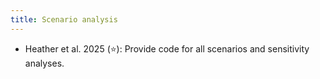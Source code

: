 ```yaml
---
title: Scenario analysis
---
```


:::{.guidelines}
* Heather et al. 2025 (⭐): Provide code for all scenarios and sensitivity analyses.
:::

<!--TODO: scenarions in script direct but also scenarios from csv-->